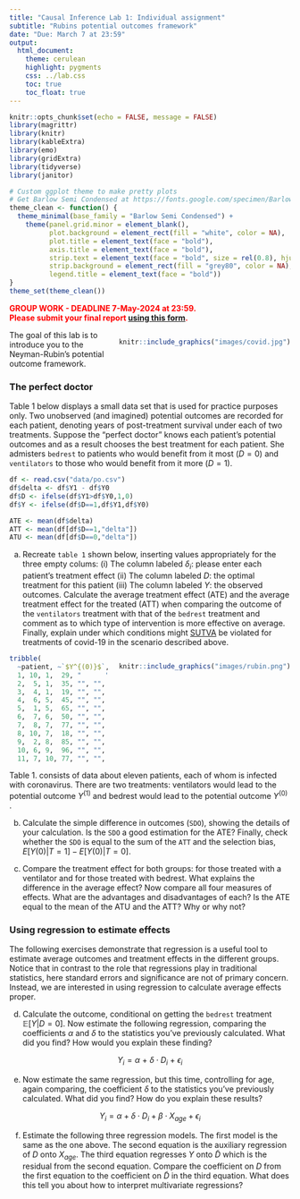 ```yaml
---
title: "Causal Inference Lab 1: Individual assignment"
subtitle: "Rubins potential outcomes framework"
date: "Due: March 7 at 23:59"
output:
  html_document:
    theme: cerulean
    highlight: pygments
    css: ../lab.css
    toc: true
    toc_float: true
---
```





```r
knitr::opts_chunk$set(echo = FALSE, message = FALSE)
library(magrittr)
library(knitr)
library(kableExtra)
library(emo)
library(gridExtra)
library(tidyverse)
library(janitor)

# Custom ggplot theme to make pretty plots
# Get Barlow Semi Condensed at https://fonts.google.com/specimen/Barlow+Semi+Condensed
theme_clean <- function() {
  theme_minimal(base_family = "Barlow Semi Condensed") +
    theme(panel.grid.minor = element_blank(),
          plot.background = element_rect(fill = "white", color = NA),
          plot.title = element_text(face = "bold"),
          axis.title = element_text(face = "bold"),
          strip.text = element_text(face = "bold", size = rel(0.8), hjust = 0),
          strip.background = element_rect(fill = "grey80", color = NA),
          legend.title = element_text(face = "bold"))
}
theme_set(theme_clean())


```



<span style="color: red;font-size: 14px;font-weight: bold;">GROUP WORK - DEADLINE  7-May-2024 at 23:59. 
<br/>Please submit your final report [using this form](https://forms.gle/pxb8VyVzaUivdMbi8). </span>



<div style= "float:right;position: relative; margin-left: 20px">
```r
knitr::include_graphics("images/covid.jpg")
```
</div>



The goal of this lab is to introduce you to the Neyman-Rubin's potential outcome framework. 


### The perfect doctor


Table 1 below displays a small data set that is used for practice purposes only. Two unobserved (and imagined)  potential outcomes are recorded for each patient, denoting years of post-treatment survival under each of two treatments. Suppose the "perfect doctor" knows each patient’s potential outcomes and as a result chooses the best treatment for each patient. She admisters `bedrest` to patients who would benefit from it most ($D = 0$) and `ventilators` to those who would benefit from it more ($D = 1$). 

```r
df <- read.csv("data/po.csv")
df$delta <- df$Y1 - df$Y0 
df$D <- ifelse(df$Y1>df$Y0,1,0)
df$Y <- ifelse(df$D==1,df$Y1,df$Y0)

ATE <- mean(df$delta)
ATT <- mean(df[df$D==1,"delta"])
ATU <- mean(df[df$D==0,"delta"])


```


a. Recreate `table 1` shown below, inserting values appropriately for the three empty colums: (i) The column labeled $\delta_i$: please enter each patient’s treatment effect  (ii) The column labeled $D$: the optimal treatment for this patient (iii) The column labeled $Y$: the observed outcomes. Calculate the average treatment effect (ATE) and the average treatment effect for the treated (ATT) when comparing the outcome of the `ventilators` treatment with that of the `bedrest` treatment and comment as to which type of intervention is more effective on average. Finally, explain under which conditions might [SUTVA](https://www.youtube.com/watch?v=wFpUKGNgb0Y) be violated for treatments of covid-19 in the scenario described above. 
 

<div style= "float:right;position: relative; margin-left: 20px">
```r
knitr::include_graphics("images/rubin.png")
```
</div>

```r


tribble(
  ~patient, ~`$Y^{(0)}$`, ~`$Y^{(1)}$`, ~Age, ~`   $\\delta$   `, ~`   D   `, ~`   Y   `,
  1, 10, 1,  29, "      ", "      ", "      ",
  2,  5, 1,  35, "", "", "",
  3,  4, 1,  19, "", "", "",
  4,  6, 5,  45, "", "", "",
  5,  1, 5,  65, "", "", "",
  6,  7, 6,  50, "", "", "", 
  7,  8, 7,  77, "", "", "", 
  8, 10, 7,  18, "", "", "", 
  9,  2, 8,  85, "", "", "",
  10, 6, 9,  96, "", "", "",
  11, 7, 10, 77, "", "", "") %>% kbl( caption = "Patients' potential outcomes", escape = FALSE) %>% kable_classic( full_width = FALSE,position="left")


```
Table 1.  consists of data about eleven patients,  each of whom is infected with coronavirus. There are two treatments: ventilators would lead to the potential outcome  $Y^{(1)}$ and bedrest would lead to the potential outcome  $Y^{(0)}$ . 




b. Calculate the simple difference in outcomes (`SDO`), showing the details of your calculation.  Is the `SDO` a good estimation for the ATE? Finally, check whether the `SDO` is equal to the sum of the `ATT` and the selection bias, $E[Y(0)|T=1] - E[Y(0)|T=0]$.


c. Compare the treatment effect for both groups: for those treated with a ventilator and for those  treated with bedrest. What explains the difference in the average effect? Now compare all four measures of effects. What are the advantages and disadvantages of each? Is the ATE equal to the mean of the ATU and the ATT? Why or why not?  

### Using regression to estimate effects

The following exercises demonstrate that regression is a useful tool to estimate average outcomes and treatment effects in the different groups. Notice that in contrast to the role that regressions play in traditional statistics, here standard errors and significance are not of primary concern. Instead, we are interested in using regression to calculate average effects proper.


d. Calculate the outcome, conditional on getting the `bedrest` treatment $\mathbb{E}[Y|D=0]$. Now estimate the following regression, comparing the coefficients $\alpha$ and $\delta$ to the statistics you’ve previously calculated. What did you find? How would you explain these finding? 

$$
Y_i=\alpha~+~\delta\cdot D_i~+~\epsilon_i
$$

e. Now estimate the same regression, but this time, controlling for age, again comparing, the coefficient $\delta$  to the statistics you’ve previously calculated. What did you find? How do you explain these results?

$$
Y_i=\alpha+\delta\cdot D_i+\beta\cdot X_{age}+\epsilon_i
$$



f. Estimate the following three regression models. The first model is the same as the one above. The second equation is the auxiliary regression of $D$ onto $X_{age}$. The third equation regresses $Y$ onto $\tilde{D}$ which is the residual from the second equation.  Compare the coefficient on $D$ from the first equation to the coefficient on $\tilde{D}$  in the third equation.  What does this tell you about how to interpret multivariate regressions?

\begin{equation}
    Y_i=\alpha_0+\delta_0\cdot D_i+\beta_0\cdot X_{age}+\epsilon_{0i}  \\
    D_i=\alpha_1+\beta_1\cdot X_{age} +\epsilon_{1i}  \\
    Y_i=\alpha_2+\delta_2\cdot \tilde{D}_i +\epsilon_{2i}  \\

\end{equation}


